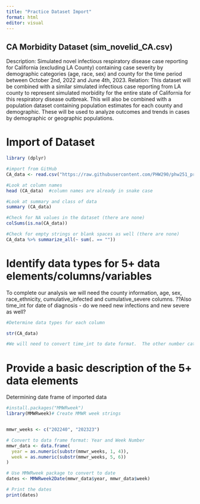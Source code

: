 ```yaml
---
title: "Practice Dataset Import"
format: html
editor: visual
---
```


## CA Morbidity Dataset (sim_novelid_CA.csv)

Description: Simulated novel infectious respiratory disease case reporting for California (excluding LA County) containing case severity by demographic categories (age, race, sex) and county for the time period between October 2nd, 2022 and June 4th, 2023.
Relation: This dataset will be combined with a similar simulated infectious case reporting from LA county to represent simulated morbidity for the entire state of California for this respiratory disease outbreak. This will also be combined with a population dataset containing population estimates for each county and demographic. These will be used to analyze outcomes and trends in cases by demographic or geographic populations. 

# Import of Dataset

```r
library (dplyr)

#import from GitHub
CA_data <- read.csv("https://raw.githubusercontent.com/PHW290/phw251_projectdata/refs/heads/main/scenario_1/sim_novelid_CA.csv")

#Look at column names
head (CA_data)  #column names are already in snake case

#Look at summary and class of data
summary (CA_data)

#Check for NA values in the dataset (there are none)
colSums(is.na(CA_data))

#Check for empty strings or blank spaces as well (there are none)
CA_data %>% summarize_all(~ sum(. == ""))
```

# Identify data types for 5+ data elements/columns/variables

To complete our analysis we will need the county information, age, sex, race_ethnicity, cumulative_infected and cumulative_severe columns. ??Also time_int for date of diagnosis - do we need new infections and new severe as well?

```r
#Determine data types for each column

str(CA_data)

#We will need to convert time_int to date format.  The other number categories are already integers and the county, age, sex are characters.  The race_ethnicity will need to be converted to character for analysis?
```
# Provide a basic description of the 5+ data elements



Determining date frame of imported data
```r
#install.packages("MMWRweek")
library(MMWRweek)# Create MMWR week strings


mmwr_weeks <- c("202240", "202323")

# Convert to data frame format: Year and Week Number
mmwr_data <- data.frame(
  year = as.numeric(substr(mmwr_weeks, 1, 4)),
  week = as.numeric(substr(mmwr_weeks, 5, 6))
)

# Use MMWRweek package to convert to date
dates <- MMWRweek2Date(mmwr_data$year, mmwr_data$week)

# Print the dates
print(dates)
```
